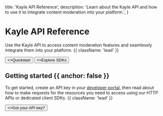 
  title: 'Kayle API Reference',
  description:
    'Learn about the Kayle API and how to use it to integrate content moderation into your platform.',
}


<HeroPattern />

# Kayle API Reference

Use the Kayle API to access content moderation features and seamlessly integrate them into your platform. {{ className: 'lead' }}

<div className="not-prose mb-16 mt-6 flex gap-3">
  <Button href="/docs/quickstart" arrow="right">
    <>Quickstart</>
  </Button>
  <Button href="/docs/sdks" variant="outline">
    <>Explore SDKs</>
  </Button>
</div>

## Getting started {{ anchor: false }}

To get started, create an API key in your [developer portal](/developers/keys), then read about how to make requests for the resources you need to access using our HTTP APIs or dedicated client SDKs. {{ className: 'lead' }}

<div className="not-prose">
  <Button href="/docs/quickstart" variant="text" arrow="right">
    <>Got your API key?</>
  </Button>
</div>